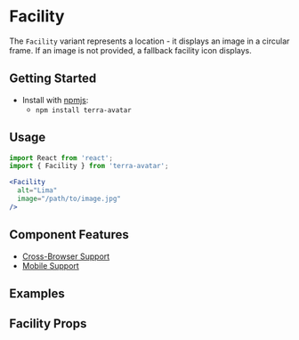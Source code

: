 


<Badge />

# Facility

The `Facility` variant represents a location - it displays an image in a circular frame. If an image is not provided, a fallback facility icon displays.


## Getting Started

- Install with [npmjs](https://www.npmjs.com):
  - `npm install terra-avatar`

## Usage

```jsx
import React from 'react';
import { Facility } from 'terra-avatar';

<Facility
  alt="Lima"
  image="/path/to/image.jpg"
/>
```

## Component Features

 * [Cross-Browser Support](https://engineering.cerner.com/terra-ui/about/terra-ui/component-standards#cross-browser-support)
 * [Mobile Support](https://engineering.cerner.com/terra-ui/about/terra-ui/component-standards#mobile-support)

## Examples
<Facility title="Default - Fallback Icon" />
<FacilityImage title="Image" />
<FacilitySize title="Override Size" />
<FacilityColorVariants title="Toggle Color Variants - Theme Specific" />

## Facility Props
<FacilityPropsTable />

